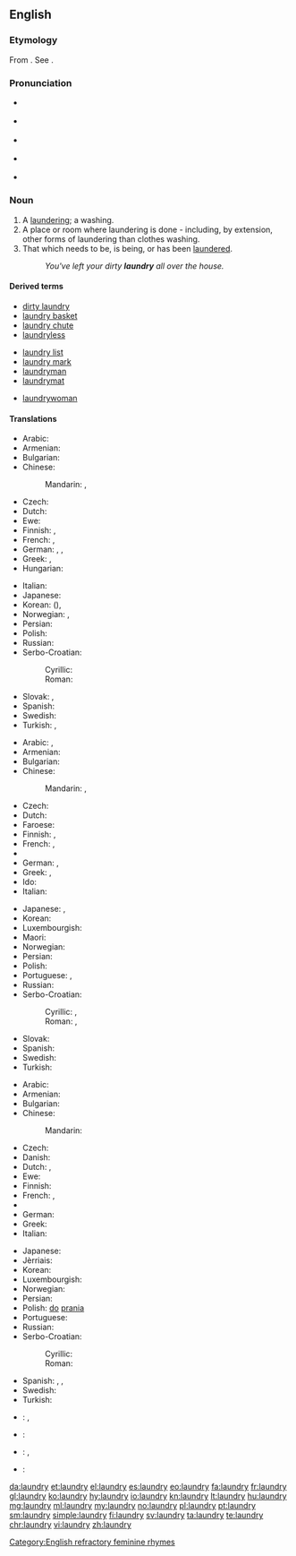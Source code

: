 ==English==
{{wikipedia}}

===Etymology===
From {{etyl|fro|en}} {{term|lavanderie|lang=fro}}. See {{term|launder}}.

===Pronunciation===
* {{a|UK}} {{IPA|/ˈlɔːn.dɹi/}}
* {{a|some accents}} {{IPA|/ˈlɑːn.dɹi/}}
* {{a|US}} {{IPA|/ˈlɔn.dɹi/}}
* {{a|cot-caught|northern cities vowel shift}} {{IPA|/ˈlɑn.dɹi/}}
* {{audio|en-us-laundry.ogg|Audio (US cot-caught merged)}}

===Noun===
{{en-noun|laundries}}

# A [[laundering]]; a washing.
# A place or room where laundering is done - including, by extension, other forms of laundering than clothes washing.
# That which needs to be, is being, or has been [[launder]]ed.
#: ''You've left your dirty '''laundry''' all over the house.''

====Derived terms====
{{rel-top3|Terms derived from ''laundry''}}
* [[dirty laundry]]
* [[laundry basket]]
* [[laundry chute]]
* [[laundryless]]
{{rel-mid3}}
* [[laundry list]]
* [[laundry mark]]
* [[laundryman]]
* [[laundrymat]]
{{rel-mid3}}
* [[laundrywoman]]
{{rel-bottom}}

====Translations====
{{trans-top|laundering; washing}}
* Arabic: {{t-|ar|غسيل|m|tr=ġasīl}}
* Armenian: {{t-|hy|լվացք|tr=lvac’k’}}
* Bulgarian: {{t-|bg|пране|n|tr=práne|sc=Cyrl}}
* Chinese:
*: Mandarin: {{t|cmn|洗衣|tr=xǐyī|sc=Hani}}, {{t-|cmn|洗濯|tr=xǐzhuó|sc=Hani}}
* Czech: {{t-|cs|praní|n}}
* Dutch: {{t+|nl|was|m}}
* Ewe: {{tø|ee|nunyanya}}
* Finnish: {{t-|fi|pyykkäys}}, {{t-|fi|pyykkääminen}}
* French: {{t+|fr|blanchisserie|f}}, {{t+|fr|blanchissage|m}}
* German: {{t+|de|Wäsche|f}}, {{t-|de|Wäscherei|f}}, {{t-|de|Waschen|n}}
* Greek: {{t+|el|πλύσιμο|n|sc=Grek}}, {{t+|el|μπουγάδα|f|sc=Grek}}
* Hungarian: {{t+|hu|mosás}}
{{trans-mid}}
* Italian: {{t+|it|bucato|m}}
* Japanese: {{t+|ja|洗濯|tr=せんたく, sentaku}}
* Korean: {{t+|ko|세탁|tr=setak|sc=Kore}} ({{t+|ko|洗濯|sc=Kore}}), {{t+|ko|빨래|tr=ppallae|sc=Kore}}
* Norwegian: {{t-|no|klesvask|m}}, {{t+|no|vaskerom|n}}
* Persian: {{t+|fa|رختشویی|tr=raxtšu'i|sc=fa-Arab}}
* Polish: {{t+|pl|pranie|n}}
* Russian: {{t+|ru|стирка|f|tr=stírka}}
* Serbo-Croatian:
*: Cyrillic: {{t-|sh|прање|n}}
*: Roman: {{t-|sh|pranje|n}}
* Slovak: {{t+|sk|prádlo|n}}, {{t-|sk|pranie|n}}
* Spanish: {{t+|es|colada|f}}
* Swedish: {{t+|sv|tvätt|c}}
* Turkish: {{t+|tr|yıkama}}, {{t-|tr|çamaşır yıkama}}
{{trans-bottom}}

{{trans-top|place or room where laundering is done}}
* Arabic: {{t-|ar|مصبغة|f|tr=máṣbaġa}}, {{t-|ar|مغسلة|f|tr=máġsala}}
* Armenian: {{t-|hy|լվացքատուն|tr=lvac’k’atun}}
* Bulgarian: {{t-|bg|пералня|f|tr=perálnja|sc=Cyrl}}
* Chinese:
*: Mandarin: {{t|cmn|洗衣房|tr=xǐyīfáng|sc=Hani}}, {{t|cmn|洗衣店|tr=xǐyīdiàn|sc=Hani}}
* Czech: {{t+|cs|prádelna|f}}
* Dutch: {{t-|nl|wasserij|f}}
* Faroese: {{t-|fo|vaskarí|n}}
* Finnish: {{t+|fi|pesutupa}}, {{t+|fi|pesula}}
* French: {{t+|fr|laverie|f}}, {{t+|fr|buanderie|f}}
* {{trreq|ka}}
* German: {{t+|de|Waschküche|f}}, {{t-|de|Waschsalon|m}}
* Greek: {{t+|el|πλυσταριό|n|tr=plystarió|sc=Grek}}, {{t+|el|πλυντήριο|n|tr=plyntírio|sc=Grek}}
* Ido: {{t+|io|laverio}}
* Italian: {{t+|it|lavanderia|f}}
{{trans-mid}}
* Japanese: {{t-|ja|ランドリー|tr=randorī}}, {{t-|ja|洗濯屋|tr=せんたくや, sentakuya}}
* Korean: {{t-|ko|세탁실|tr=setaksil|sc=Kore}}
* Luxembourgish: {{t-|lb|Wäschkichen|f}}
* Maori: {{t-|mi|rūma horoi kākahu}}
* Norwegian: {{t+|no|vaskerom|n}}
* Persian: {{t+|fa|رختشوی خانه|tr=raxtšuy-xâne|sc=fa-Arab}}
* Polish: {{t+|pl|pralnia|f}}
* Portuguese: {{t+|pt|lavanderia}}, {{t-|pt|área de serviço}}
* Russian: {{t+|ru|прачечная|f|tr=práčečnaja}}
* Serbo-Croatian:
*: Cyrillic: {{t-|sh|праоница|f}}, {{t-|sh|перионица|f}}
*: Roman: {{t-|sh|praonica|f}}, {{t-|sh|perionica|f}}
* Slovak: {{t-|sk|práčovňa|f}}
* Spanish: {{t-|es|lavandería|f}}
* Swedish: {{t+|sv|tvättstuga|c}}
* Turkish: {{t+|tr|çamaşırhane}}
{{trans-bottom}}

{{trans-top|that which needs to be laundered}}
* Arabic: {{t-|ar|مغسلة|m|tr=máġsala}}
* Armenian: {{t-|hy|լվացք|tr=lvac’k’}}
* Bulgarian: {{t-|bg|пране|n|tr=práne|sc=Cyrl}}
* Chinese:
*: Mandarin: {{t|cmn|要洗的衣服|tr=yào xǐ de yīfu|sc=Hani}}
* Czech: {{t-|cs|prádlo|n}}
* Danish: {{t-|da|vasketøj|n}}
* Dutch: {{t+|nl|was|m}}, {{t-|nl|wasgoed|n}}
* Ewe: {{tø|ee|nunyanya}}
* Finnish: {{t+|fi|pyykki}}
* French: {{t+|fr|lessive|f}}, {{t+|fr|linge|f}}
* {{trreq|ka}}
* German: {{t+|de|Wäsche|f}}
* Greek: {{t+|el|άπλυτα|n-p|tr=áplyta}}
* Italian: {{t+|it|bucato|m}}
{{trans-mid}}
* Japanese: {{t+|ja|洗濯物|tr=せんたくもの, sentakumono}}
* Jèrriais: {{tø|roa-jer|lînge|m}}
* Korean: {{t-|ko|세탁물|tr=setangmul|sc=Kore}}
* Luxembourgish: {{t-|lb|Wäsch}}
* Norwegian: {{t-|no|skittentøy|n}}
* Persian: {{t+|fa|رخت|tr=raxt|sc=fa-Arab}}
* Polish: {{t+|pl|rzecz|alt=rzeczy|f-p}} [[do]] [[pranie|prania]]
* Portuguese: {{t-|pt|roupa suja|f}}
* Russian: {{t+|ru|бельё|n|tr=belʹjó}}
* Serbo-Croatian:
*: Cyrillic: {{t-|sh|рубље|n}}
*: Roman: {{t-|sh|rublje|n}}
* Spanish: {{t-|es|ropa sucia|f}}, {{t-|es|lavado|m}}, {{t+|es|colada|f}}
* Swedish: {{t+|sv|tvätt|c}}
* Turkish: {{t+|tr|çamaşır}}
{{trans-bottom}}

{{checktrans-top}}
* {{ttbc|eo}}: {{t-|eo|lavotaĵoj}}, {{t-|eo|lavitaĵoj}}
* {{ttbc|ku}}: {{t+|ku|balav}} {{g|f}}
{{trans-mid}}
* {{ttbc|pt}}: {{qualifier|1}} {{t+|pt|lavagem}}, {{qualifier|2}} {{t+|pt|lavandaria|f}}
* {{ttbc|ro}}: {{t-|ro|rufă|f}}
{{trans-bottom}}

[[Category:English refractory feminine rhymes]]

[[da:laundry]]
[[et:laundry]]
[[el:laundry]]
[[es:laundry]]
[[eo:laundry]]
[[fa:laundry]]
[[fr:laundry]]
[[gl:laundry]]
[[ko:laundry]]
[[hy:laundry]]
[[io:laundry]]
[[kn:laundry]]
[[lt:laundry]]
[[hu:laundry]]
[[mg:laundry]]
[[ml:laundry]]
[[my:laundry]]
[[no:laundry]]
[[pl:laundry]]
[[pt:laundry]]
[[sm:laundry]]
[[simple:laundry]]
[[fi:laundry]]
[[sv:laundry]]
[[ta:laundry]]
[[te:laundry]]
[[chr:laundry]]
[[vi:laundry]]
[[zh:laundry]]